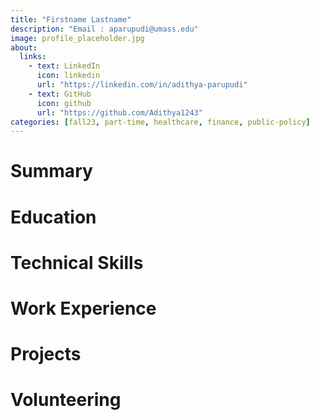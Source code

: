 ```yaml
---
title: "Firstname Lastname"
description: "Email : aparupudi@umass.edu" 
image: profile_placeholder.jpg
about:
  links:
    - text: LinkedIn
      icon: linkedin
      url: "https://linkedin.com/in/adithya-parupudi"
    - text: GitHub
      icon: github
      url: "https://github.com/Adithya1243"
categories: [fall23, part-time, healthcare, finance, public-policy]
---
```


```{=html}
<style>
.quarto-categories {
justify-content: space-evenly;
}
.tab-content {
    font-size: medium;
}
.resume{
font-size: large    ;
}
</style>
```
<!-- Resume download button -->

<!-- <a href = "cv.pdf" title = "Adithya_Resume"> <button type="button" class="resume btn bg-success btn-lg w-100"> <i class="bi bi-cloud-download"></i> Resume </button> </a> -->

<!-- ::: column-page -->

::: panel-tabset
# Summary

# Education

# Technical Skills

# Work Experience

# Projects

# Volunteering
:::
